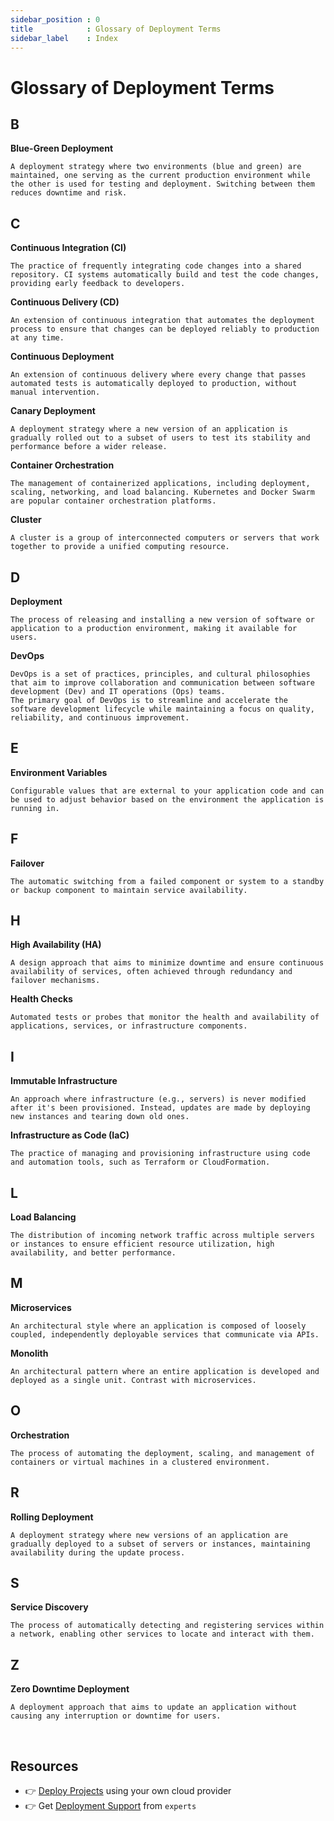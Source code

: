 ```yaml
---
sidebar_position : 0
title            : Glossary of Deployment Terms
sidebar_label    : Index
---
```


# Glossary of Deployment Terms

## B

**Blue-Green Deployment**
    
    A deployment strategy where two environments (blue and green) are maintained, one serving as the current production environment while the other is used for testing and deployment. Switching between them reduces downtime and risk.

## C

**Continuous Integration (CI)**
    
    The practice of frequently integrating code changes into a shared repository. CI systems automatically build and test the code changes, providing early feedback to developers.

**Continuous Delivery (CD)**    

    An extension of continuous integration that automates the deployment process to ensure that changes can be deployed reliably to production at any time.

**Continuous Deployment**

    An extension of continuous delivery where every change that passes automated tests is automatically deployed to production, without manual intervention.

**Canary Deployment**
    
    A deployment strategy where a new version of an application is gradually rolled out to a subset of users to test its stability and performance before a wider release.

**Container Orchestration**

    The management of containerized applications, including deployment, scaling, networking, and load balancing. Kubernetes and Docker Swarm are popular container orchestration platforms.

**Cluster**

    A cluster is a group of interconnected computers or servers that work together to provide a unified computing resource.

## D

**Deployment**
    
    The process of releasing and installing a new version of software or application to a production environment, making it available for users.

**DevOps**
  
    DevOps is a set of practices, principles, and cultural philosophies that aim to improve collaboration and communication between software development (Dev) and IT operations (Ops) teams. 
    The primary goal of DevOps is to streamline and accelerate the software development lifecycle while maintaining a focus on quality, reliability, and continuous improvement.

## E

**Environment Variables**
    
    Configurable values that are external to your application code and can be used to adjust behavior based on the environment the application is running in.

## F

**Failover**
    
    The automatic switching from a failed component or system to a standby or backup component to maintain service availability.

## H

**High Availability (HA)**
    
    A design approach that aims to minimize downtime and ensure continuous availability of services, often achieved through redundancy and failover mechanisms.

**Health Checks**

    Automated tests or probes that monitor the health and availability of applications, services, or infrastructure components.

## I

**Immutable Infrastructure**
    
    An approach where infrastructure (e.g., servers) is never modified after it's been provisioned. Instead, updates are made by deploying new instances and tearing down old ones.

**Infrastructure as Code (IaC)**

    The practice of managing and provisioning infrastructure using code and automation tools, such as Terraform or CloudFormation.

## L

**Load Balancing**
    
    The distribution of incoming network traffic across multiple servers or instances to ensure efficient resource utilization, high availability, and better performance.

## M

**Microservices**
    
    An architectural style where an application is composed of loosely coupled, independently deployable services that communicate via APIs.

**Monolith**

    An architectural pattern where an entire application is developed and deployed as a single unit. Contrast with microservices.

## O

**Orchestration**
    
    The process of automating the deployment, scaling, and management of containers or virtual machines in a clustered environment.

## R

**Rolling Deployment**
    
    A deployment strategy where new versions of an application are gradually deployed to a subset of servers or instances, maintaining availability during the update process.

## S

**Service Discovery**
    
    The process of automatically detecting and registering services within a network, enabling other services to locate and interact with them.

## Z

**Zero Downtime Deployment**
    
    A deployment approach that aims to update an application without causing any interruption or downtime for users.

<br />

## Resources

- 👉 [Deploy Projects](https://deploypro.dev/) using your own cloud provider
- 👉 Get [Deployment Support](https://deploypro.dev/support/) from `experts` 
